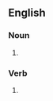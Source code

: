 ==English==

===Noun===
{{en-noun|es}}

# {{context|rare}} {{alternative spelling of|harness}}

===Verb===
{{en-verb|harnass|es}}

# {{context|rare}} {{alternative spelling of|harness}}